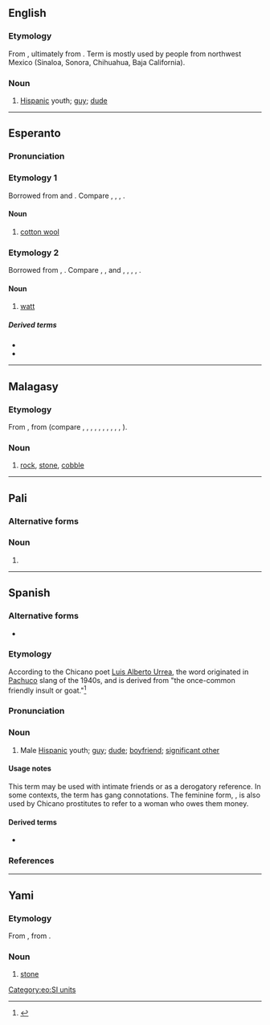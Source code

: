 ==English==

===Etymology===
From {{bor|en|es|vato}}, ultimately from {{m|es|chivato}}. Term is mostly used by people from northwest Mexico (Sinaloa, Sonora, Chihuahua, Baja California).

===Noun===
{{en-noun}}

# {{lb|en|Chicano|slang}} [[Hispanic]] youth; [[guy]]; [[dude]]

----

==Esperanto==
{{wikipedia|vato (kotona)|lang=eo}}

===Pronunciation===
{{eo-IPA}}

===Etymology 1===
Borrowed from {{bor|eo|fr|ouate}} and {{bor|eo|de|Watte}}. Compare {{cog|pl|wata||cotton wool}}, {{cog|ru|вата||cotton wool, glass wool, drugstore cotton}}, {{cog|it|ovatto||cotton wool, wadding}}, {{cog|en|wad||amorphous mass}}.

====Noun====
{{eo-head}}

# [[cotton wool]]

{{Universala Vortaro}}

===Etymology 2===
{{wp|vato (unuo)|lang=eo}}
Borrowed from {{bor|eo|en|watt}}, {{named-after|eo|James Watt|nat=Scottish|occ=engineer|wplink==|nocap=1}}. Compare {{cog|it|-}}, {{cog|pt|-}}, and {{cog|fr|watt}}, {{cog|de|Watt}}, {{cog|yi|וואַט}}, {{cog|pl|wat}}, {{cog|ru|ватт}}.

====Noun====
{{eo-head}}

# [[watt]]
#: {{syn|eo|ŭato|vatto}}

=====Derived terms=====
* {{l|eo|jotavato}}
* {{l|eo|kilovato}}

[[Category:eo:SI units]]

----

==Malagasy==

===Etymology===
From {{inh|mg|poz-pro|*batu}}, from {{inh|mg|map-pro|*batu}} (compare {{cog|ceb|bato}}, {{cog|fj|vatu}}, {{cog|haw|haku}}, {{cog|hil|bato}}, {{cog|ilo|bato}}, {{cog|id|batu}}, {{cog|pam|batu}}, {{cog|ms|batu}}, {{cog|mi|whatu}}, {{cog|su|batu}}, {{cog|tl|bato}}).

===Noun===
{{head|mg|noun}}

# [[rock]], [[stone]], [[cobble]]

----

==Pali==

===Alternative forms===
{{pi-alt}}

===Noun===
{{head|pi|noun form}}

# {{inflection of|pi|vata||nom|s|t=religious duty}}

----

==Spanish==

===Alternative forms===
* {{alter|es|bato|jato}}

===Etymology===
According to the Chicano poet [[w:Luis Alberto Urrea|Luis Alberto Urrea]], the word originated in [[w:Pachuco|Pachuco]] slang of the 1940s, and is derived from "the once-common friendly insult {{m|es|chivato}} or goat."<ref>{{cite-book
|last=Urrea
|first=Luis Alberto
|authorlink=
|coauthors=José Galvez, photographer
|title=Vatos
|publisher=Cinco Puntos Press
|date=2000
|location=El Paso
|pages=
|url=
|doi=
|isbn=0-938317-52-0}}</ref>

===Pronunciation===
{{es-IPA}}

===Noun===
{{es-noun|m|f=+}}

# {{lb|es|Chicano|slang}} Male [[Hispanic]] youth; [[guy]]; [[dude]]; [[boyfriend]]; [[significant other]]

====Usage notes====
This term may be used with intimate friends or as a derogatory reference. In some contexts, the term has gang connotations. The feminine form, {{m|es|vata}}, is also used by Chicano prostitutes to refer to a woman who owes them money.

====Derived terms====
* {{l|es|vato loco|lit=crazy dude|t=gangster, gangbanger}}

===References===
<references />

----

==Yami==

===Etymology===
From {{inh|tao|poz-pro|*batu}}, from {{inh|tao|map-pro|*batu}}.

===Noun===
{{head|tao|noun}}

# [[stone]]